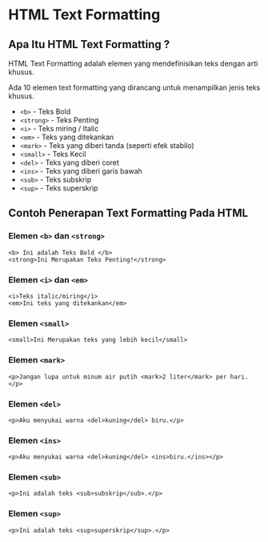 # HTML Text Formatting
## Apa Itu HTML Text Formatting ?
HTML Text Formatting adalah elemen yang mendefinisikan teks dengan arti khusus.

Ada 10 elemen text formatting yang dirancang untuk menampilkan jenis teks khusus.

* `<b>` - Teks Bold
* `<strong>` - Teks Penting
* `<i>` - Teks miring / Italic
* `<em>` - Teks yang ditekankan
* `<mark>` - Teks yang diberi tanda (seperti efek stabilo)
* `<small>` - Teks Kecil
* `<del>` - Teks yang diberi coret
* `<ins>` - Teks yang diberi garis bawah
* `<sub>` - Teks subskrip
* `<sup>` - Teks superskrip

## Contoh Penerapan Text Formatting Pada HTML
### Elemen `<b>` dan `<strong>`
```
<b> Ini adalah Teks Bold </b>
<strong>Ini Merupakan Teks Penting!</strong>
```
### Elemen `<i>` dan `<em>`
```
<i>Teks italic/miring</i>
<em>Ini teks yang ditekankan</em>
```
### Elemen `<small>`
```
<small>Ini Merupakan teks yang lebih kecil</small>
```
### Elemen `<mark>`
```
<p>Jangan lupa untuk minum air putih <mark>2 liter</mark> per hari.</p>
```
### Elemen `<del>`
```
<p>Aku menyukai warna <del>kuning</del> biru.</p>
```
### Elemen `<ins>`
```
<p>Aku menyukai warna <del>kuning</del> <ins>biru.</ins></p>
```
### Elemen `<sub>`
```
<p>Ini adalah teks <sub>subskrip</sub>.</p>
```
### Elemen `<sup>`
```
<p>Ini adalah teks <sup>superskrip</sup>.</p>
```
